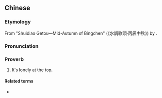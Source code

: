 {{also|高处不胜寒}}
==Chinese==
{{zh-forms|s=高处不胜寒|lit=One can't withstand the cold when in high places.}}

===Etymology===
From "Shuidiao Getou—Mid-Autumn of Bingchen" (《水調歌頭·丙辰中秋》) by {{w|Su Shi}}.

===Pronunciation===
{{zh-pron
|m=gāo chù 不 shèng hán
|c=gou1 cyu3 bat1 sing1 hon4
|cat=prov
}}

===Proverb===
{{zh-proverb}}

# It's lonely at the top.

====Related terms====
* {{th-l|ยิ่งสูงยิ่งหนาว}}